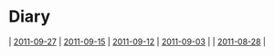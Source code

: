 = Diary =
| [[2011-09-27]] | [[2011-09-15]] | [[2011-09-12]] | [[2011-09-03]] |
| [[2011-08-28]] |

